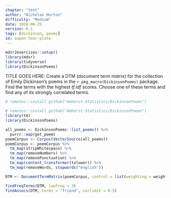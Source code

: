 ```yaml
---
chapter: "text"
author: "Nicholas Horton"
difficulty: "Medium"
date: 2020-06-25 
version: 0.1
tags: [dickinson, poems]
id: aspen-tear-plate
---
```


```r
mdsr2exercises::setup()
library(mdsr)
library(tidyverse)
library(DickinsonPoems)
```

TITLE GOES HERE: Create a DTM (document term matrix) for the collection of Emily Dickinson's poems in the `r pkg_macro(DickinsonPoems)`  package.  Find the terms with the highest *tf.idf* scores. Choose one of these terms and find any of its strongly correlated terms. 

```r
# remotes::install_github("Amherst-Statistics/DickinsonPoems")
```

<!--begin-answer-->
```r
# remotes::install_github("Amherst-Statistics/DickinsonPoems")
library(tm)
library(DickinsonPoems)

all_poems <- DickinsonPoems::list_poems() %>%
  purrr::map(get_poem)
poemCorpus <- Corpus(VectorSource(all_poems))
poemCorpus <- poemCorpus %>%
  tm_map(stripWhitespace) %>%
  tm_map(removeNumbers) %>%
  tm_map(removePunctuation) %>%
  tm_map(content_transformer(tolower)) %>%
  tm_map(removeWords, stopwords("english"))

DTM <- DocumentTermMatrix(poemCorpus, control = list(weighting = weightTfIdf))

findFreqTerms(DTM, lowfreq = 3)
findAssocs(DTM, terms = "friend", corlimit = 0.5)
```
  <!--end-answer-->
